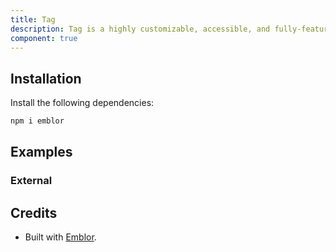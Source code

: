 ```yaml
---
title: Tag
description: Tag is a highly customizable, accessible, and fully-featured tag input component build with Emblor.
component: true
---
```


<ExamplePreview path="tag/default" />

## Installation

Install the following dependencies:

```bash
npm i emblor
```

## Examples

### External

<ExamplePreview path="tag/external" />

## Credits

- Built with [Emblor](https://github.com/JaleelB/emblor).

